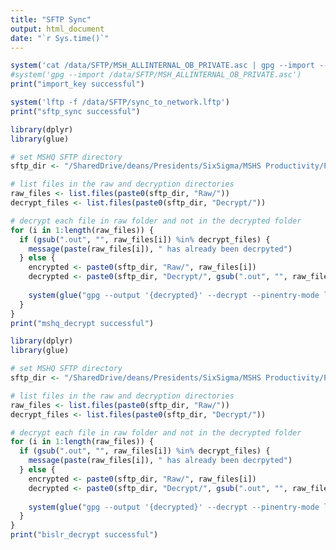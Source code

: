 ```yaml
---
title: "SFTP Sync"
output: html_document
date: "`r Sys.time()`"
---
```


```r
system('cat /data/SFTP/MSH_ALLINTERNAL_OB_PRIVATE.asc | gpg --import --no-tty --batch --yes')
#system('gpg --import /data/SFTP/MSH_ALLINTERNAL_OB_PRIVATE.asc')
print("import_key successful")
```

```r
system('lftp -f /data/SFTP/sync_to_network.lftp')
print("sftp_sync successful")
```

```r
library(dplyr)
library(glue)

# set MSHQ SFTP directory
sftp_dir <- "/SharedDrive/deans/Presidents/SixSigma/MSHS Productivity/Productivity/Universal Data/Labor/Raw Data/MSHQ_sftp_sync/"

# list files in the raw and decryption directories
raw_files <- list.files(paste0(sftp_dir, "Raw/")) 
decrypt_files <- list.files(paste0(sftp_dir, "Decrypt/"))

# decrypt each file in raw folder and not in the decrypted folder
for (i in 1:length(raw_files)) {
  if (gsub(".out", "", raw_files[i]) %in% decrypt_files) {
    message(paste(raw_files[i]), " has already been decrpyted")
  } else {
    encrypted <- paste0(sftp_dir, "Raw/", raw_files[i])
    decrypted <- paste0(sftp_dir, "Decrypt/", gsub(".out", "", raw_files[i]))
    
    system(glue("gpg --output '{decrypted}' --decrypt --pinentry-mode loopback --passphrase-file /data/SFTP/password.txt --batch '{encrypted}'"))
  }
}
print("mshq_decrypt successful")
```

```r
library(dplyr)
library(glue)

# set MSHQ SFTP directory
sftp_dir <- "/SharedDrive/deans/Presidents/SixSigma/MSHS Productivity/Productivity/Universal Data/Labor/Raw Data/BISLR_sftp_sync/"

# list files in the raw and decryption directories
raw_files <- list.files(paste0(sftp_dir, "Raw/")) 
decrypt_files <- list.files(paste0(sftp_dir, "Decrypt/"))

# decrypt each file in raw folder and not in the decrypted folder
for (i in 1:length(raw_files)) {
  if (gsub(".out", "", raw_files[i]) %in% decrypt_files) {
    message(paste(raw_files[i]), " has already been decrpyted")
  } else {
    encrypted <- paste0(sftp_dir, "Raw/", raw_files[i])
    decrypted <- paste0(sftp_dir, "Decrypt/", gsub(".out", "", raw_files[i]))
    
    system(glue("gpg --output '{decrypted}' --decrypt --pinentry-mode loopback --passphrase-file /data/SFTP/password.txt --batch '{encrypted}'"))
  }
}
print("bislr_decrypt successful")
```
